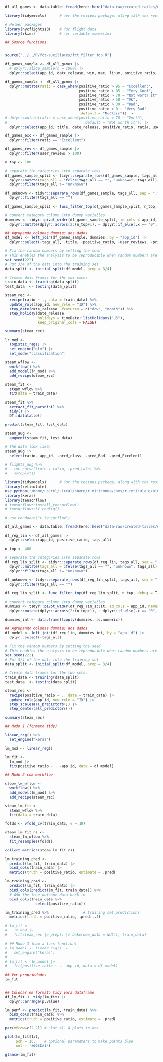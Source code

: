 ```r

df_all_games <- data.table::fread(here::here("data-raw/created-tables/db-all-games-tags-all.csv"))

library(tidymodels)      # for the recipes package, along with the rest of tidymodels

# Helper packages
library(nycflights13)    # for flight data
library(skimr)           # for variable summaries

## Source functions


source("../../R/fct-auxiliares/fct_filter_top.R")

df_games_sample <- df_all_games |> 
  # dplyr::slice_sample(n = 1000) |> 
  dplyr::select(app_id, date_release, win, mac, linux, positive_ratio, price_original, steam_deck, tags_all)

df_games_sample <- df_all_games |> 
  dplyr::mutate(ratio = case_when(positive_ratio > 95 ~ "Excellent",
                                  positive_ratio > 85 ~ "Very Good",
                                  positive_ratio > 70 ~ "Not worth it",
                                  positive_ratio > 50 ~ "Ok",
                                  positive_ratio > 30 ~ "Bad",
                                  positive_ratio > 0 ~ "Very Bad",
                                  .default = "NoClass")) |>
# dplyr::mutate(ratio = case_when(positive_ratio > 70 ~ "Worth",
#                                   .default = "Not worth it")) |> 
  dplyr::select(app_id, title, date_release, positive_ratio, ratio, user_reviews, price_original, tags_all)

df_games_exc <- df_games_sample |> 
  dplyr::filter(ratio == "Excellent")

df_games_rev <- df_games_sample |> 
  dplyr::filter(user_reviews > 100)

n_top <- 100

# separate the categories into separate rows
df_games_sample_split <- tidyr::separate_rows(df_games_sample, tags_all, sep = ",") |> 
  dplyr::mutate(tags_all = ifelse(tags_all == "", "unknown", tags_all)) |> 
  dplyr::filter(tags_all != "unknown")

df_unknown <- tidyr::separate_rows(df_games_sample, tags_all, sep = ",") |> 
  dplyr::filter(tags_all == "")

df_games_sample_split <- func_filter_top(df_games_sample_split, n_top, debug = T)

# convert category column into dummy variables
dummies <- tidyr::pivot_wider(df_games_sample_split, id_cols = app_id, names_from = tags_all, values_from = tags_all, values_fill = "0") |> 
  dplyr::mutate(dplyr::across(2:(n_top+1), ~ dplyr::if_else(.x == "0", .x, "1")))

## Agrupando colunas dummies aos dados
df_model <- left_join(df_games_sample, dummies, by = "app_id") |> 
  dplyr::select(-tags_all, -title, -positive_ratio, -user_reviews, -price_original)

# Fix the random numbers by setting the seed 
# This enables the analysis to be reproducible when random numbers are used 
set.seed(222)
# Put 3/4 of the data into the training set 
data_split <- initial_split(df_model, prop = 3/4)

# Create data frames for the two sets:
train_data <- training(data_split)
test_data  <- testing(data_split)

steam_rec <- 
  recipe(ratio ~ ., data = train_data) %>% 
  update_role(app_id, new_role = "ID") %>% 
  step_date(date_release, features = c("dow", "month")) %>%               
  step_holiday(date_release, 
               holidays = timeDate::listHolidays("US"), 
               keep_original_cols = FALSE)

summary(steam_rec)

lr_mod <- 
  logistic_reg() |> 
  set_engine("glm") |> 
  set_mode("classification")

steam_wflow <- 
  workflow() %>% 
  add_model(lr_mod) %>% 
  add_recipe(steam_rec)

steam_fit <- 
  steam_wflow %>% 
  fit(data = train_data)

steam_fit %>% 
  extract_fit_parsnip() %>% 
  tidy() |> 
  DT::datatable()

predict(steam_fit, test_data)

steam_aug <- 
  augment(steam_fit, test_data)

# The data look like: 
steam_aug |> 
  select(ratio, app_id, .pred_class, .pred_Bad, .pred_Excelent)

# flights_aug %>% 
#   roc_curve(truth = ratio, .pred_late) %>% 
#   autoplot()
```

```r
library(tidymodels)      # for the recipes package, along with the rest of tidymodels
library(reticulate)
use_python("/home/userkl/.local/share/r-miniconda/envs/r-reticulate/bin/python")
library(keras)
library(tensorflow)
# tensorflow::install_tensorflow()
# tensorflow::tf_config()

# use_condaenv("r-tensorflow")

df_all_games <- data.table::fread(here::here("data-raw/created-tables/db-all-games-tags-all.csv"))

df_reg_lin <- df_all_games |>
  dplyr::select(app_id, positive_ratio, tags_all)

n_top <- 400

# separate the categories into separate rows
df_reg_lin_split <- tidyr::separate_rows(df_reg_lin, tags_all, sep = ",") |> 
  dplyr::mutate(tags_all = ifelse(tags_all == "", "unknown", tags_all)) |> 
  dplyr::filter(tags_all != "unknown")

df_unknown <- tidyr::separate_rows(df_reg_lin_split, tags_all, sep = ",") |> 
  dplyr::filter(tags_all == "")

df_reg_lin_split <- func_filter_top(df_reg_lin_split, n_top, debug = T)

# convert category column into dummy variables
dummies <- tidyr::pivot_wider(df_reg_lin_split, id_cols = app_id, names_from = tags_all, values_from = tags_all, values_fill = "0") |> 
  dplyr::mutate(dplyr::across(2:(n_top+1), ~ dplyr::if_else(.x == "0", .x, "1")))

dummies_int <- data.frame(lapply(dummies, as.numeric))

## Agrupando colunas dummies aos dados
df_model <- left_join(df_reg_lin, dummies_int, by = "app_id") |> 
  dplyr::select(-tags_all)

# Fix the random numbers by setting the seed 
# This enables the analysis to be reproducible when random numbers are used 
set.seed(222)
# Put 3/4 of the data into the training set 
data_split <- initial_split(df_model, prop = 3/4)

# Create data frames for the two sets:
train_data <- training(data_split)
test_data  <- testing(data_split)

steam_rec <- 
  recipe(positive_ratio ~ ., data = train_data) |>  
  update_role(app_id, new_role = "ID") |> 
  step_scale(all_predictors()) |> 
  step_center(all_predictors())

summary(steam_rec)

## Modo 1 (formato tidy)

linear_reg() %>% 
  set_engine("keras")

lm_mod <- linear_reg()

lm_fit <-
  lm_mod |> 
  fit(positive_ratio ~ . -app_id, data = df_model)

## Modo 2 com workflow

steam_lm_wflow <- 
  workflow() %>% 
  add_model(lm_mod) %>% 
  add_recipe(steam_rec)

steam_lm_fit <- 
  steam_wflow %>% 
  fit(data = train_data)

folds <- vfold_cv(train_data, v = 10)

steam_lm_fit_rs <- 
  steam_lm_wflow %>% 
  fit_resamples(folds)

collect_metrics(steam_lm_fit_rs)

lm_training_pred <-                 
  predict(lm_fit, train_data) |> 
  bind_cols(train_data) |> 
  metrics(truth = positive_ratio, estimate = .pred)

lm_training_pred <- 
  predict(lm_fit, train_data) |> 
  bind_cols(predict(lm_fit, train_data)) %>% 
  # Add the true outcome data back in
  bind_cols(train_data %>% 
              select(positive_ratio))

lm_training_pred %>%                # training set predictions
  metrics(truth = positive_ratio, .pred...1)

# lm_fit <-
#   lm_mod |> 
#   fit(steam_rec |> prep() |> bake(new_data = NULL), train_data)

# ## Modo 3 (com a loss function)
# lm_model <- linear_reg() |>
#   set_engine("keras")
# 
# lm_fit <- lm_model |> 
#   fit(positive_ratio ~ . -app_id, data = df_model)

## Ver propriedades
lm_fit


## Colocar em formato tidy para dataframe
df_lm_fit <- tidy(lm_fit) |> 
  dplyr::arrange(p.value)

lm_perf <- predict(lm_fit, train_data) %>%
  bind_cols(train_data) %>%
  metrics(truth = positive_ratio, estimate = .pred)

par(mfrow=c(2,2)) # plot all 4 plots in one

plot(lm_fit$fit, 
     pch = 16,    # optional parameters to make points blue
     col = '#006EA1')

glance(lm_fit)
```